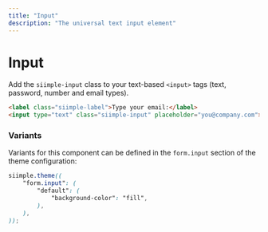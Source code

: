 ```yaml
---
title: "Input"
description: "The universal text input element"
---
```


# Input

Add the `siimple-input` class to your text-based `<input>` tags (text, password, number and email types).

```html live=true
<label class="siimple-label">Type your email:</label>
<input type="text" class="siimple-input" placeholder="you@company.com">
```

### Variants

Variants for this component can be defined in the `form.input` section of the theme configuration:

```scss
siimple.theme((
    "form.input": (
        "default": (
            "background-color": "fill",
        ),
    ),
));
```
